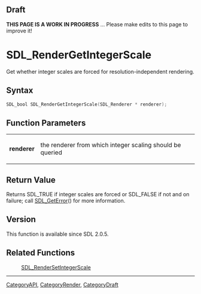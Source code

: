 
== Draft ==

'''THIS PAGE IS A WORK IN PROGRESS''' ... Please make edits to this page to improve it!



<!-- #*^*^*^*^*See https://wiki.libsdl.org/SGFunctions for details on editing this page*^*^*^*^* -->
= SDL_RenderGetIntegerScale =

Get whether integer scales are forced for resolution-independent rendering.

== Syntax ==

<syntaxhighlight lang='c'>
SDL_bool SDL_RenderGetIntegerScale(SDL_Renderer * renderer);
</syntaxhighlight>

== Function Parameters ==

{|
|'''renderer'''
|the renderer from which integer scaling should be queried
|}

== Return Value ==

Returns SDL_TRUE if integer scales are forced or SDL_FALSE if not and on
failure; call [[SDL_GetError]]() for more information.



== Version ==

This function is available since SDL 2.0.5.



== Related Functions ==

:[[SDL_RenderSetIntegerScale]]

----
[[CategoryAPI]], [[CategoryRender]], [[CategoryDraft]]
<!-- #See the Style Guide for instructions on editing the footer. -->



